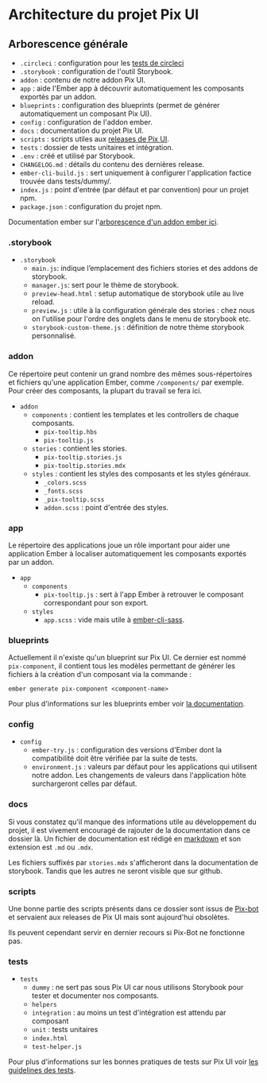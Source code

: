 
<Meta title='Développement/Architecture' />

# Architecture du projet Pix UI

## Arborescence générale

- `.circleci` : configuration pour les [tests de circleci](https://app.circleci.com/pipelines/github/1024pix/pix-ui)
- `.storybook` : configuration de l'outil Storybook.
- `addon` : contenu de notre addon Pix UI.
- `app` : aide l'Ember app à découvrir automatiquement les composants exportés par un addon.
- `blueprints` : configuration des blueprints (permet de générer automatiquement un composant Pix UI).
- `config` : configuration de l'addon ember.
- `docs` : documentation du projet Pix UI.
- `scripts` : scripts utiles aux [releases de Pix UI](/?path=/docs/développement-faire-une-release--page).
- `tests` : dossier de tests unitaires et intégration.
- `.env` : créé et utilisé par Storybook.
- `CHANGELOG.md` : détails du contenu des dernières release.
- `ember-cli-build.js` : sert uniquement à configurer l'application factice trouvée dans tests/dummy/.
- `index.js` : point d'entrée (par défaut et par convention) pour un projet npm.
- `package.json` : configuration du projet npm.

Documentation ember sur l'[arborescence d'un addon ember ici](https://cli.emberjs.com/release/writing-addons/).

### .storybook

- `.storybook`
  - `main.js`: indique l’emplacement des fichiers stories et des addons de storybook.
  - `manager.js`: sert pour le thème de storybook.
  - `preview-head.html` : setup automatique de storybook utile au live reload.
  - `preview.js` : utile à la configuration générale des stories : chez nous on l'utilise pour l'ordre des onglets dans le menu de storybook etc.
  - `storybook-custom-theme.js` : définition de notre thème storybook personnalisé.

### addon

Ce répertoire peut contenir un grand nombre des mêmes sous-répertoires et fichiers qu'une application Ember, comme `/components/` par exemple.
Pour créer des composants, la plupart du travail se fera ici.

- `addon`
  - `components` : contient les templates et les controllers de chaque composants.
    - `pix-tooltip.hbs`
    - `pix-tooltip.js`
  - `stories` : contient les stories.
    - `pix-tooltip.stories.js`
    - `pix-tooltip.stories.mdx`
  - `styles` : contient les styles des composants et les styles généraux.
    - `_colors.scss`
    - `_fonts.scss`
    - `_pix-tooltip.scss`
    - `addon.scss` : point d'entrée des styles.

### app

Le répertoire des applications joue un rôle important pour aider une application Ember à localiser automatiquement les composants
exportés par un addon.

- `app`
  - `components`
    - `pix-tooltip.js` : sert à l'app Ember à retrouver le composant correspondant pour son export.
  - `styles`
    - `app.scss` : vide mais utile à [ember-cli-sass](https://github.com/adopted-ember-addons/ember-cli-sass).

### blueprints

Actuellement il n'existe qu'un blueprint sur Pix UI.
Ce dernier est nommé `pix-component`, il contient tous les modèles permettant de générer les fichiers à la création d'un composant via la commande :

```
ember generate pix-component <component-name>
```

Pour plus d'informations sur les blueprints ember voir [la documentation](https://cli.emberjs.com/release/advanced-use/blueprints/).

### config

- `config`
  - `ember-try.js` : configuration des versions d'Ember dont la compatibilité doit être vérifiée par la suite de tests.
  - `environment.js` : valeurs par défaut pour les applications qui utilisent notre addon.
  Les changements de valeurs dans l'application hôte surchargeront celles par défaut.

### docs

Si vous constatez qu'il manque des informations utile au développement du projet, il est vivement encouragé de rajouter de la documentation dans ce dossier là.
Un fichier de documentation est rédigé en [markdown](https://github.com/adam-p/markdown-here/wiki/Markdown-Cheatsheet) et son extension est `.md` ou `.mdx`.

Les fichiers suffixés par `stories.mdx` s'afficheront dans la documentation de storybook. Tandis que les autres ne seront visible que sur github.

### scripts

Une bonne partie des scripts présents dans ce dossier sont issus de [Pix-bot](https://github.com/1024pix/pix-bot) et servaient aux releases
de Pix UI mais sont aujourd'hui obsolètes.

Ils peuvent cependant servir en dernier recours si Pix-Bot ne fonctionne pas.

### tests

- `tests`
  - `dummy` : ne sert pas sous Pix UI car nous utilisons Storybook pour tester et documenter nos composants.
  - `helpers`
  - `integration` : au moins un test d'intégration est attendu par composant
  - `unit` : tests unitaires
  - `index.html`
  - `test-helper.js`

Pour plus d'informations sur les bonnes pratiques de tests sur Pix UI voir [les guidelines des tests](/?path=/docs/développement-bonnes-pratiques-tests--page).
